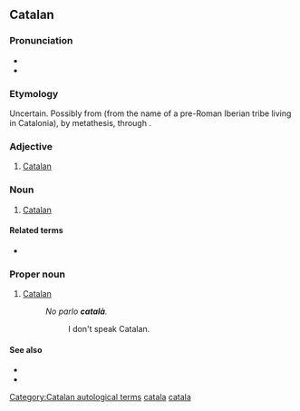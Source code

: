 {{also|catalá|catalã}}
==Catalan==
{{wikipedia|lang=ca}}

===Pronunciation===
* {{ca-IPA}}
* {{rhymes|a|lang=ca}}

===Etymology===
Uncertain. Possibly from {{etyl|la|ca}} {{m|la|lacetanus}} (from the name of a pre-Roman Iberian tribe living in Catalonia), by metathesis, through {{m|la|catelanus}}.

===Adjective===
{{ca-adj}}

# [[Catalan]] {{gloss|pertaining to Catalonia, the Catalan people, or the Catalan language}}

===Noun===
{{ca-noun|m|f=catalana}}

# [[Catalan]] {{gloss|a person from Catalonia or an ethnic Catalan}}

====Related terms====
* {{l|ca|Catalunya|gloss=Catalonia}}

===Proper noun===
{{ca-proper noun|m}}

# [[Catalan]] {{gloss|the language spoken by the Catalans}}
#: ''No parlo '''català'''.''
#:: I don't speak Catalan.

====See also====
* {{l|ca|balear|gloss=Balearic}}
* {{l|ca|valencià|gloss=Valencian}}

[[Category:Catalan autological terms]]
[[Category:ca:Demonyms|catala]]
[[Category:ca:Languages|catala]]